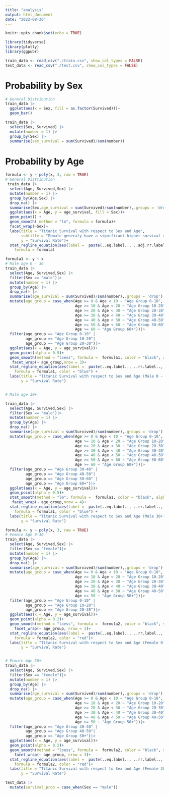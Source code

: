 ```yaml
---
title: "analysis"
output: html_document
date: "2022-08-30"
---
```


```r
knitr::opts_chunk$set(echo = TRUE)

library(tidyverse)
library(plotly)
library(ggpubr)
```

```r
train_data <- read_csv("./train.csv", show_col_types = FALSE)
test_data <- read_csv("./test.csv", show_col_types = FALSE)


```

# Probability by Sex
```r
# General Distribution
train_data |>
  ggplot(aes(x = Sex, fill = as.factor(Survived)))+
  geom_bar()
```


```r
train_data |>
  select(Sex, Survived) |>
  mutate(number = 1) |>
  group_by(Sex) |>
  summarise(sex_survival = sum(Survived)/sum(number))
```

# Probability by Age

```r

formula <- y ~ poly(x, 3, raw = TRUE)
# General Distribution
 train_data |>
  select(Age, Survived,Sex) |>
  mutate(number = 1) |>
  group_by(Age,Sex) |>
  drop_na() |>
  summarise(Sex,age_survival = sum(Survived)/sum(number),.groups = 'drop') |>
  ggplot(aes(x = Age, y = age_survival, fill = Sex))+
  geom_point() + 
  geom_smooth( method = "lm", formula = formula)+
  facet_wrap(~Sex)+
  labs(title = "Titanic Survival with respect to Sex and Age",
       subtitle = "Female generaly have a significant higher survival rate",
       y = "Survival Rate")+
  stat_regline_equation(aes(label =  paste(..eq.label.., ..adj.rr.label.., sep = "~~~~")),
    formula = formula) 


```
```r
formula1 <- y ~ x
# Male age 0 - 30
train_data |>
  select(Age, Survived,Sex) |>
  filter(Sex == "male")|>
  mutate(number = 1) |>
  group_by(Age) |>
  drop_na() |>
  summarise(age_survival = sum(Survived)/sum(number),.groups = 'drop') |>
  mutate(age_group = case_when(Age >= 0 & Age < 10 ~ "Age Group 0-10",
                               Age >= 10 & Age < 20 ~ "Age Group 10-20",
                               Age >= 20 & Age < 30 ~ "Age Group 20-30",
                               Age >= 30 & Age < 40 ~ "Age Group 30-40",
                               Age >= 40 & Age < 50 ~ "Age Group 40-50",
                               Age >= 50 & Age < 60 ~ "Age Group 50-60",
                               Age >= 60 ~ "Age Group 60+"))|>
  filter(age_group == "Age Group 0-10" |
         age_group == "Age Group 10-20"|
         age_group == "Age Group 20-30")|>
  ggplot(aes(x = Age, y = age_survival))+
  geom_point(alpha = 0.5)+
  geom_smooth(method = "loess", formula =  formula1, color = "black", alpha = 0.1, se = FALSE)+
   facet_wrap(~ age_group,nrow = 3)+
  stat_regline_equation(aes(label =  paste(..eq.label.., ..rr.label.., sep = "~~~~")),
    formula = formula1, color = "blue") +
  labs(title = "Titanic Survival with respect to Sex and Age (Male 0 - 30)",
       y = "Survival Rate")


# Male age 30+

train_data |>
  select(Age, Survived,Sex) |>
  filter(Sex == "male")|>
  mutate(number = 1) |>
  group_by(Age) |>
  drop_na() |>
  summarise(age_survival = sum(Survived)/sum(number),.groups = 'drop') |>
  mutate(age_group = case_when(Age >= 0 & Age < 10 ~ "Age Group 0-10",
                               Age >= 10 & Age < 20 ~ "Age Group 10-20",
                               Age >= 20 & Age < 30 ~ "Age Group 20-30",
                               Age >= 30 & Age < 40 ~ "Age Group 30-40",
                               Age >= 40 & Age < 50 ~ "Age Group 40-50",
                               Age >= 50 & Age < 60 ~ "Age Group 50-60",
                               Age >= 60 ~ "Age Group 60+"))|>
  filter(age_group == "Age Group 30-40" |
         age_group == "Age Group 40-50"|
         age_group == "Age Group 50-60" |
         age_group == "Age Group 60+")|>
  ggplot(aes(x = Age, y = age_survival))+
  geom_point(alpha = 0.5)+
  stat_smooth(method = "lm", formula =  formula1, color = "black", alpha = 0.1, se = FALSE)+
   facet_wrap(~ age_group,nrow = 4)+
  stat_regline_equation(aes(label =  paste(..eq.label.., ..rr.label.., sep = "~~~~")),
    formula = formula1, color = "blue") +
  labs(title = "Titanic Survival with respect to Sex and Age (Male 30+)",
       y = "Survival Rate")
```


```r
formula <- y ~ poly(x, 3, raw = TRUE)
# Female Age 0-30
train_data |>
  select(Age, Survived,Sex) |>
  filter(Sex == "female")|>
  mutate(number = 1) |>
  group_by(Age) |>
  drop_na() |>
  summarise(age_survival = sum(Survived)/sum(number),.groups = 'drop') |>
  mutate(age_group = case_when(Age >= 0 & Age < 10 ~ "Age Group 0-10",
                               Age >= 10 & Age < 20 ~ "Age Group 10-20",
                               Age >= 20 & Age < 30 ~ "Age Group 20-30",
                               Age >= 30 & Age < 40 ~ "Age Group 30-40",
                               Age >= 40 & Age < 50 ~ "Age Group 40-50",
                               Age >= 50 ~ "Age Group 50+"))|>
  filter(age_group == "Age Group 0-10" |
         age_group == "Age Group 10-20"|
         age_group == "Age Group 20-30")|>
  ggplot(aes(x = Age, y = age_survival))+
  geom_point(alpha = 0.2)+
  geom_smooth(method = "loess", formula =  formula2, color = "black", se = FALSE, alpha = 0.3)+
    facet_wrap(~ age_group, nrow = 3)+
  stat_regline_equation(aes(label =  paste(..eq.label.., ..rr.label.., sep = "~~~~")),
    formula = formula2, color = "red")+
  labs(title = "Titanic Survival with respect to Sex and Age (Female 0 - 30)",
       y = "Survival Rate")


# Female Age 30+
train_data |>
  select(Age, Survived,Sex) |>
  filter(Sex == "female")|>
  mutate(number = 1) |>
  group_by(Age) |>
  drop_na() |>
  summarise(age_survival = sum(Survived)/sum(number),.groups = 'drop') |>
  mutate(age_group = case_when(Age >= 0 & Age < 10 ~ "Age Group 0-10",
                               Age >= 10 & Age < 20 ~ "Age Group 10-20",
                               Age >= 20 & Age < 30 ~ "Age Group 20-30",
                               Age >= 30 & Age < 40 ~ "Age Group 30-40",
                               Age >= 40 & Age < 50 ~ "Age Group 40-50",
                               Age >= 50 ~ "Age Group 50+"))|>
  filter(age_group == "Age Group 30-40" |
         age_group == "Age Group 40-50"|
         age_group == "Age Group 50+")|>
  ggplot(aes(x = Age, y = age_survival))+
  geom_point(alpha = 0.2)+
  geom_smooth(method = "loess", formula =  formula2, color = "black", se = FALSE, alpha = 0.3)+
    facet_wrap(~ age_group, nrow = 3)+
  stat_regline_equation(aes(label =  paste(..eq.label.., ..rr.label.., sep = "~~~~")),
    formula = formula2, color = "red")+
  labs(title = "Titanic Survival with respect to Sex and Age (Female 30+)",
       y = "Survival Rate")
```


```r
test_data |>
  mutate(survival_prob = case_when(Sex == "male"))
```
```r

```




